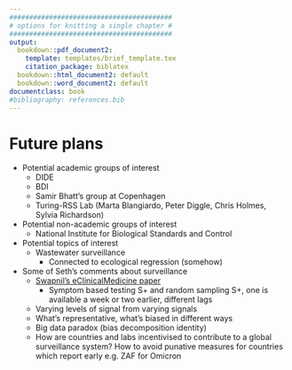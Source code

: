 ```yaml
---
#########################################
# options for knitting a single chapter #
#########################################
output:
  bookdown::pdf_document2:
    template: templates/brief_template.tex
    citation_package: biblatex
  bookdown::html_document2: default
  bookdown::word_document2: default
documentclass: book
#bibliography: references.bib
---
```


# Future plans {-}
\adjustmtc
\markboth{Future plans}{}
<!-- For PDF output, include these two LaTeX commands after unnumbered chapter headings, otherwise the mini table of contents and the running header will show the previous chapter -->

* Potential academic groups of interest
  * DIDE
  * BDI
  * Samir Bhatt's group at Copenhagen
  * Turing-RSS Lab (Marta Blangiardo, Peter Diggle, Chris Holmes, Sylvia Richardson)
* Potential non-academic groups of interest
  * National Institute for Biological Standards and Control
* Potential topics of interest
  * Wastewater surveillance
    * Connected to ecological regression (somehow)
* Some of Seth's comments about surveillance
  * [Swapnil's eClinicalMedicine paper](https://www.thelancet.com/journals/eclinm/article/PIIS2589-5370(21)00344-8/fulltext)
    * Symptom based testing S+ and random sampling S+, one is available a week or two earlier, different lags
  * Varying levels of signal from varying signals
  * What's representative, what's biased in different ways
  * Big data paradox (bias decomposition identity)
  * How are countries and labs incentivised to contribute to a global surveillance system? How to avoid punative measures for countries which report early e.g. ZAF for Omicron 
